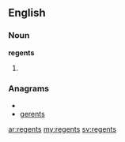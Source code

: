 {{also|Regents}}
==English==

===Noun===
'''regents'''

# {{plural of|[[regent]]}}

===Anagrams===
* {{alphagram|eegnrst}}
* [[gerents#English|gerents]]

[[ar:regents]]
[[my:regents]]
[[sv:regents]]